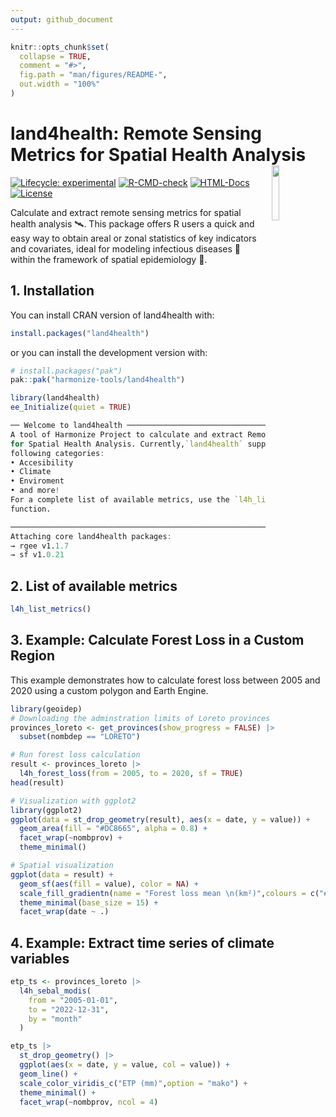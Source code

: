 ```yaml
---
output: github_document
---
```


<!-- README.md is generated from README.Rmd. Please edit that file -->

```r
knitr::opts_chunk$set(
  collapse = TRUE,
  comment = "#>",
  fig.path = "man/figures/README-",
  out.width = "100%"
)
```

# land4health: Remote Sensing Metrics for Spatial Health Analysis <img src="man/figures/logo.png" align="right" hspace="10" vspace="0" width="15%">

<!-- badges: start -->
[![Lifecycle: experimental](https://img.shields.io/badge/lifecycle-experimental-orange.svg)](https://lifecycle.r-lib.org/articles/stages.html#experimental)
[![R-CMD-check](https://github.com/harmonize-tools/land4health/actions/workflows/R-CMD-check.yaml/badge.svg)](https://github.com/harmonize-tools/land4health/actions/workflows/R-CMD-check.yaml)
[![HTML-Docs](https://img.shields.io/badge/docs-HTML-informational)](https://harmonize-tools.github.io/land4health)
[![License](https://img.shields.io/badge/license-MIT-green)](./LICENSE)
<!-- badges: end -->

Calculate and extract remote sensing metrics for spatial health analysis 🛰️.
This package offers R users a quick and easy way to obtain areal or zonal statistics of key indicators and covariates, ideal for modeling infectious diseases 🦠 within the framework of spatial epidemiology 🏥.

## 1. Installation

You can install CRAN version of  land4health with: 

```r
install.packages("land4health")
```

or you can install the development version with:
```r
# install.packages("pak")
pak::pak("harmonize-tools/land4health")
```


```r
library(land4health)
ee_Initialize(quiet = TRUE)
```

```r
── Welcome to land4health ────────────────────────────────────────────────────
A tool of Harmonize Project to calculate and extract Remote Sensing Metrics
for Spatial Health Analysis. Currently,`land4health` supports metrics in the
following categories:
• Accesibility
• Climate
• Enviroment
• and more!
For a complete list of available metrics, use the `l4h_list_metrics()`
function.

──────────────────────────────────────────────────────────────────────────────
Attaching core land4health packages:
→ rgee v1.1.7
→ sf v1.0.21
```
## 2. List of available metrics

```r
l4h_list_metrics()
```

## 3. Example: Calculate Forest Loss in a Custom Region

This example demonstrates how to calculate forest loss between 2005 and 2020 using a custom polygon and Earth Engine.

```r
library(geoidep)
# Downloading the adminstration limits of Loreto provinces
provinces_loreto <- get_provinces(show_progress = FALSE) |>
  subset(nombdep == "LORETO")

# Run forest loss calculation
result <- provinces_loreto |>
  l4h_forest_loss(from = 2005, to = 2020, sf = TRUE)
head(result)
```

```r
# Visualization with ggplot2
library(ggplot2)
ggplot(data = st_drop_geometry(result), aes(x = date, y = value)) +
  geom_area(fill = "#DC8665", alpha = 0.8) +
  facet_wrap(~nombprov) +
  theme_minimal()
```

```r
# Spatial visualization
ggplot(data = result) +
  geom_sf(aes(fill = value), color = NA) +
  scale_fill_gradientn(name = "Forest loss mean \n(km²)",colours = c("#DC8665","#138086","#534666","#CD7672","#eeb462")) +
  theme_minimal(base_size = 15) +
  facet_wrap(date ~ .)
```

## 4. Example: Extract time series of climate variables 

```r
etp_ts <- provinces_loreto |>
  l4h_sebal_modis(
    from = "2005-01-01",
    to = "2022-12-31",
    by = "month"
  )
```

```r
etp_ts |>
  st_drop_geometry() |>
  ggplot(aes(x = date, y = value, col = value)) +
  geom_line() +
  scale_color_viridis_c("ETP (mm)",option = "mako") +
  theme_minimal() +
  facet_wrap(~nombprov, ncol = 4)
```
